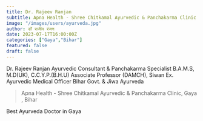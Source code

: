 ```yaml
---
title: Dr. Rajeev Ranjan
subtitle: Apna Health - Shree Chitkamal Ayurvedic & Panchakarma Clinic
image: "/images/users/ayurveda.jpg"
author: डॉ राजीव रंजन
date: 2023-07-17T16:00:00Z
categories: ["Gaya","Bihar"]
featured: false
draft: false    
---
```


Dr. Rajeev Ranjan
Ayurvedic Consultant & Panchakarma Specialist
B.A.M.S, M.D(UK), C.C.Y.P.(B.H.U)
Associate Professor (DAMCH), Siwan
Ex. Ayurvedic Medical Officer
Bihar Govt. & Jiwa Ayurveda

<Blockquote name="Apna Health">
 Apna Health - Shree Chitkamal Ayurvedic & Panchakarma Clinic, Gaya , Bihar
</Blockquote>

Best Ayurveda Doctor in Gaya
